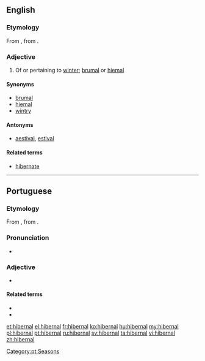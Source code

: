 ==English==

===Etymology===
From {{etyl|la|en}} {{term|hībernālis||wintry|lang=la}}, from  {{term|hiems||winter|lang=la}}.

===Adjective===
{{en-adj}}

# Of or pertaining to [[winter]]; [[brumal]] or [[hiemal]]

====Synonyms====
* [[brumal]]
* [[hiemal]]
* [[wintry]]

====Antonyms====
* [[aestival]], [[estival]]

====Related terms====
* [[hibernate]]

----

==Portuguese==

===Etymology===
From {{etyl|la|pt}} {{term|hībernālis||wintry|lang=la}}, from  {{term|hiems||winter|lang=la}}.

===Pronunciation===
* {{a|PT}} {{IPA|/i.βɨɾ.ˈnaɫ/|lang=pt}}

===Adjective===
{{pt-adj|pl=hibernais}}

* {{l|en|hibernal}}

====Related terms====
* {{l|pt|inverno}}
* {{l|pt|hibernar}}

[[Category:pt:Seasons]]

[[et:hibernal]]
[[el:hibernal]]
[[fr:hibernal]]
[[ko:hibernal]]
[[hu:hibernal]]
[[my:hibernal]]
[[pl:hibernal]]
[[pt:hibernal]]
[[ru:hibernal]]
[[sv:hibernal]]
[[ta:hibernal]]
[[vi:hibernal]]
[[zh:hibernal]]